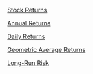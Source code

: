 [Stock Returns](b01-stock-returns.html)

[Annual Returns](b02-annual-returns.html)

[Daily Returns](b03-daily-returns.html)

[Geometric Average Returns](b04-geometric-average-returns.html)

[Long-Run Risk](slides/b06-simulating-returns.html)
